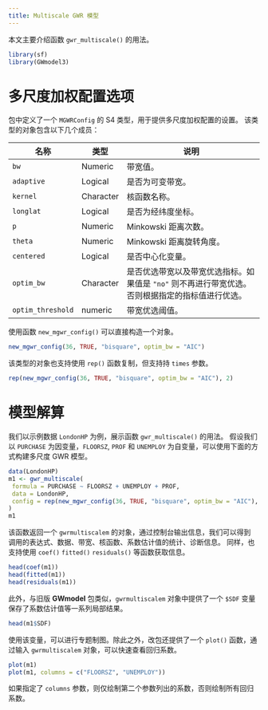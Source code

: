 ```yaml
---
title: Multiscale GWR 模型
---
```


本文主要介绍函数 `gwr_multiscale()` 的用法。

```r
library(sf)
library(GWmodel3)
```

# 多尺度加权配置选项

包中定义了一个 `MGWRConfig` 的 S4 类型，用于提供多尺度加权配置的设置。
该类型的对象包含以下几个成员：

| 名称              | 类型      | 说明                                                                                             |
| ----------------- | --------- | ------------------------------------------------------------------------------------------------ |
| `bw`              | Numeric   | 带宽值。                                                                                         |
| `adaptive`        | Logical   | 是否为可变带宽。                                                                                 |
| `kernel`          | Character | 核函数名称。                                                                                     |
| `longlat`         | Logical   | 是否为经纬度坐标。                                                                               |
| `p`               | Numeric   | Minkowski 距离次数。                                                                             |
| `theta`           | Numeric   | Minkowski 距离旋转角度。                                                                         |
| `centered`        | Logical   | 是否中心化变量。                                                                                 |
| `optim_bw`        | Character | 是否优选带宽以及带宽优选指标。如果值是 `"no"` 则不再进行带宽优选。否则根据指定的指标值进行优选。 |
| `optim_threshold` | numeric   | 带宽优选阈值。                                                                                   |

使用函数 `new_mgwr_config()` 可以直接构造一个对象。

```r
new_mgwr_config(36, TRUE, "bisquare", optim_bw = "AIC")
```

该类型的对象也支持使用 `rep()` 函数复制，但支持持 `times` 参数。

```r
rep(new_mgwr_config(36, TRUE, "bisquare", optim_bw = "AIC"), 2)
```

# 模型解算

我们以示例数据 `LondonHP` 为例，展示函数 `gwr_multiscale()` 的用法。
假设我们以 `PURCHASE` 为因变量，`FLOORSZ`, `PROF` 和 `UNEMPLOY` 为自变量，可以使用下面的方式构建多尺度 GWR 模型。

```r
data(LondonHP)
m1 <- gwr_multiscale(
 formula = PURCHASE ~ FLOORSZ + UNEMPLOY + PROF,
 data = LondonHP,
 config = rep(new_mgwr_config(36, TRUE, "bisquare", optim_bw = "AIC"), 4)
)
m1
```

该函数返回一个 `gwrmultiscalem` 的对象，通过控制台输出信息，我们可以得到
调用的表达式、数据、带宽、核函数、系数估计值的统计、诊断信息。
同样，也支持使用 `coef()` `fitted()` `residuals()` 等函数获取信息。

```r
head(coef(m1))
head(fitted(m1))
head(residuals(m1))
```

此外，与旧版 **GWmodel** 包类似，`gwrmultiscalem` 对象中提供了一个 `$SDF` 变量保存了系数估计值等一系列局部结果。

```r
head(m1$SDF)
```

使用该变量，可以进行专题制图。除此之外，改包还提供了一个 `plot()` 函数，通过输入 `gwrmultiscalem` 对象，可以快速查看回归系数。

```r
plot(m1)
plot(m1, columns = c("FLOORSZ", "UNEMPLOY"))
```

如果指定了 `columns` 参数，则仅绘制第二个参数列出的系数，否则绘制所有回归系数。
